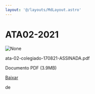 ```yaml
---
layout: '@/layouts/MdLayout.astro'
---
```






ATA02-2021
==========










<Image src="https://arapiraca.ufal.br/graduacao/ciencia-da-computacao/documentos/atas-do-colegiado-e-nde/colegiado/2021/ata-02-colegiado-170821-assinada.pdf/%2b%2bplone%2b%2bufalprofile/imgs/file-icon.png" alt="None" inferSize />


 ata-02-colegiado-170821-ASSINADA.pdf  

 Documento PDF
 (3.9MB)
 

[Baixar](%40%40download/file/ata-02-colegiado-170821-ASSINADA.pdf)























 de 












